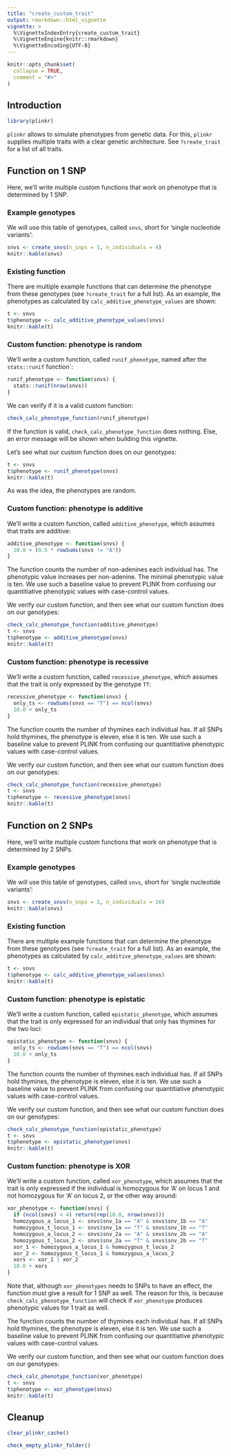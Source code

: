 ```yaml
---
title: "create_custom_trait"
output: rmarkdown::html_vignette
vignette: >
  %\VignetteIndexEntry{create_custom_trait}
  %\VignetteEngine{knitr::rmarkdown}
  %\VignetteEncoding{UTF-8}
---
```


```r
knitr::opts_chunk$set(
  collapse = TRUE,
  comment = "#>"
)
```

## Introduction

```r
library(plinkr)
```

`plinkr` allows to simulate phenotypes from genetic data.
For this, `plinkr` supplies multiple traits 
with a clear genetic architecture. See `?create_trait` for a list
of all traits.

## Function on 1 SNP

Here, we'll write multiple custom functions that work on phenotype
that is determined by 1 SNP.

### Example genotypes

We will use this table of genotypes, called `snvs`, short for 'single
nucleotide variants':

```r
snvs <- create_snvs(n_snps = 1, n_individuals = 4)
knitr::kable(snvs)
```

### Existing function

There are multiple example functions that can determine the phenotype
from these genotypes (see `?create_trait` for a full list).
As an example, the phenotypes as calculated by `calc_additive_phenotype_values`
are shown:

```r
t <- snvs
t$phenotype <- calc_additive_phenotype_values(snvs)
knitr::kable(t)
```

### Custom function: phenotype is random

We'll write a custom function, called `runif_phenotype`, named
after the `stats::runif` function`:

```r
runif_phenotype <- function(snvs) {
  stats::runif(nrow(snvs))
}
```

We can verify if it is a valid custom function:

```r
check_calc_phenotype_function(runif_phenotype)
```

If the function is valid, `check_calc_phenotype_function` does
nothing. Else, an error message will be shown when building this
vignette.

Let's see what our custom function does on our genotypes:

```r
t <- snvs
t$phenotype <- runif_phenotype(snvs)
knitr::kable(t)
```

As was the idea, the phenotypes are random.

### Custom function: phenotype is additive

We'll write a custom function, called `additive_phenotype`, 
which assumes that traits are additive:

```r
additive_phenotype <- function(snvs) {
  10.0 + (0.5 * rowSums(snvs != "A"))
}
```

The function counts the number of non-adenines each individual has.
The phenotypic value increases per non-adenine.
The minimal phenotypic value is ten. We use such a baseline value
to prevent PLINK from confusing our quantitiative phenotypic values
with case-control values.

We verify our custom function,
and then see what our custom function does on our genotypes:

```r
check_calc_phenotype_function(additive_phenotype)
t <- snvs
t$phenotype <- additive_phenotype(snvs)
knitr::kable(t)
```

### Custom function: phenotype is recessive

We'll write a custom function, called `recessive_phenotype`, 
which assumes that the trait is only expressed by the genotype `TT`:

```r
recessive_phenotype <- function(snvs) {
  only_ts <- rowSums(snvs == "T") == ncol(snvs)
  10.0 + only_ts
}
```

The function counts the number of thymines each individual has.
If all SNPs hold thymines, the phenotype is eleven,
else it is ten. We use such a baseline value
to prevent PLINK from confusing our quantitiative phenotypic values
with case-control values.

We verify our custom function,
and then see what our custom function does on our genotypes:

```r
check_calc_phenotype_function(recessive_phenotype)
t <- snvs
t$phenotype <- recessive_phenotype(snvs)
knitr::kable(t)
```

## Function on 2 SNPs

Here, we'll write multiple custom functions that work on phenotype
that is determined by 2 SNPs.

### Example genotypes

We will use this table of genotypes, called `snvs`, short for 'single
nucleotide variants':

```r
snvs <- create_snvs(n_snps = 2, n_individuals = 16)
knitr::kable(snvs)
```

### Existing function

There are multiple example functions that can determine the phenotype
from these genotypes (see `?create_trait` for a full list).
As an example, the phenotypes as calculated by `calc_additive_phenotype_values`
are shown:

```r
t <- snvs
t$phenotype <- calc_additive_phenotype_values(snvs)
knitr::kable(t)
```

### Custom function: phenotype is epistatic

We'll write a custom function, called `epistatic_phenotype`, 
which assumes that the trait is only expressed
for an individual that only has thymines for the two loci:

```r
epistatic_phenotype <- function(snvs) {
  only_ts <- rowSums(snvs == "T") == ncol(snvs)
  10.0 + only_ts
}
```

The function counts the number of thymines each individual has.
If all SNPs hold thymines, the phenotype is eleven,
else it is ten. We use such a baseline value
to prevent PLINK from confusing our quantitiative phenotypic values
with case-control values.

We verify our custom function,
and then see what our custom function does on our genotypes:

```r
check_calc_phenotype_function(epistatic_phenotype)
t <- snvs
t$phenotype <- epistatic_phenotype(snvs)
knitr::kable(t)
```

### Custom function: phenotype is XOR

We'll write a custom function, called `xor_phenotype`, 
which assumes that the trait is only expressed
if the individual is homozygous for 'A' on locus 1 and not homozygous for 'A'
on locus 2, or the other way around:

```r
xor_phenotype <- function(snvs) {
  if (ncol(snvs) < 4) return(rep(10.0, nrow(snvs)))
  homozygous_a_locus_1 <- snvs$snv_1a == "A" & snvs$snv_1b == "A"
  homozygous_t_locus_1 <- snvs$snv_1a == "T" & snvs$snv_1b == "T"
  homozygous_a_locus_2 <- snvs$snv_2a == "A" & snvs$snv_2b == "A"
  homozygous_t_locus_2 <- snvs$snv_2a == "T" & snvs$snv_2b == "T"
  xor_1 <- homozygous_a_locus_1 & homozygous_t_locus_2
  xor_2 <- homozygous_t_locus_1 & homozygous_a_locus_2
  xors <- xor_1 | xor_2
  10.0 + xors
}
```

Note that, although `xor_phenotypes` needs to SNPs to have an effect,
the function must give a result for 1 SNP as well. The reason for
this, is because `check_calc_phenotype_function` will check if
`xor_phenotype` produces phenotypic values for 1 trait as well.

The function counts the number of thymines each individual has.
If all SNPs hold thymines, the phenotype is eleven,
else it is ten. We use such a baseline value
to prevent PLINK from confusing our quantitiative phenotypic values
with case-control values.

We verify our custom function,
and then see what our custom function does on our genotypes:

```r
check_calc_phenotype_function(xor_phenotype)
t <- snvs
t$phenotype <- xor_phenotype(snvs)
knitr::kable(t)
```

## Cleanup

```r
clear_plinkr_cache()
```

```r
check_empty_plinkr_folder()
```
